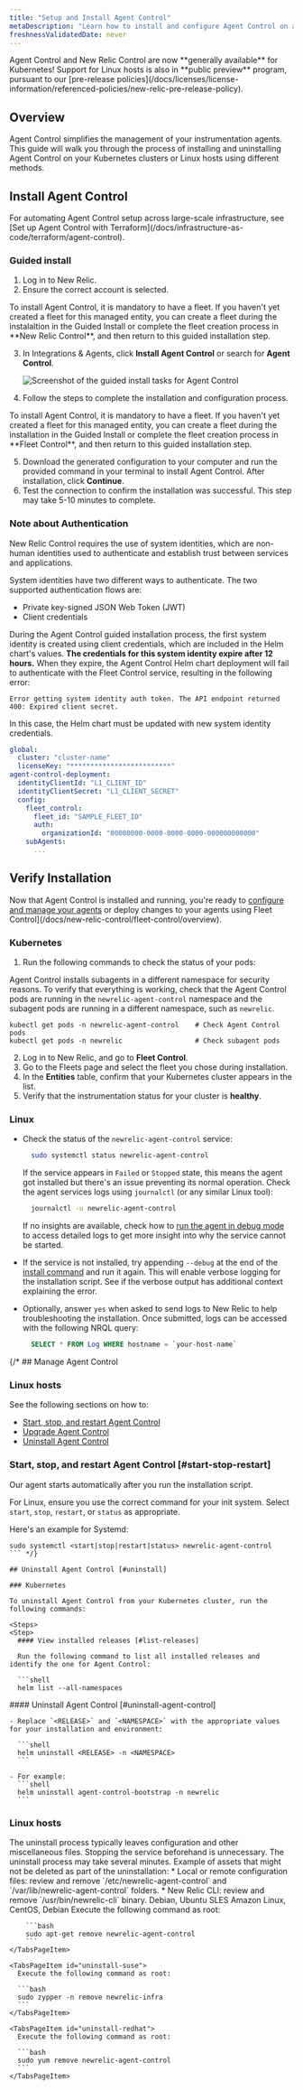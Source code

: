 ```yaml
---
title: "Setup and Install Agent Control"
metaDescription: "Learn how to install and configure Agent Control on a Kubernetes cluster or Linux host."
freshnessValidatedDate: never
---
```


<Callout variant="important">
  Agent Control and New Relic Control are now **generally available** for Kubernetes! Support for Linux hosts is also in **public preview** program, pursuant to our [pre-release policies](/docs/licenses/license-information/referenced-policies/new-relic-pre-release-policy).
</Callout>

## Overview

Agent Control simplifies the management of your instrumentation agents. This guide will walk you through the process of installing and uninstalling Agent Control on your Kubernetes clusters or Linux hosts using different methods.

## Install Agent Control

<Callout title="tip">
For automating Agent Control setup across large-scale infrastructure, see [Set up Agent Control with Terraform](/docs/infrastructure-as-code/terraform/agent-control).
</Callout>

### Guided install
1. Log in to New Relic.
2. Ensure the correct account is selected.

<Callout title="important">
    To install Agent Control, it is mandatory to have a fleet. If you haven't yet created a fleet for this managed entity, you can create a fleet during the instalaltion in the Guided Install or complete the fleet creation process in **New Relic Control**, and then return to this guided installation step.
</Callout>

3. In Integrations & Agents, click **Install Agent Control** or search for **Agent Control**.

   <img
     title="Agent Control guided install"
     alt="Screenshot of the guided install tasks for Agent Control"
     src="/images/agent-control-guided-install.webp"
   />

4. Follow the steps to complete the installation and configuration process.

<Callout title="tip">
    To install Agent Control, it is mandatory to have a fleet. If you haven't yet created a fleet for this managed entity, you can create a fleet during the installation in the Guided Install or complete the fleet creation process in **Fleet Control**, and then return to this guided installation step.
</Callout>

5. Download the generated configuration to your computer and run the provided command in your terminal to install Agent Control. After installation, click **Continue**.
6. Test the connection to confirm the installation was successful. This step may take 5-10 minutes to complete.

### Note about Authentication

New Relic Control requires the use of system identities, which are non-human identities used to authenticate and establish trust between services and applications.

System identities have two different ways to authenticate. The two supported authentication flows are:
* Private key-signed JSON Web Token (JWT)
* Client credentials

During the Agent Control guided installation process, the first system identity is created using client credentials, which are included in the Helm chart's values. **The credentials for this system identity expire after 12 hours.**
When they expire, the Agent Control Helm chart deployment will fail to authenticate with the Fleet Control service, resulting in the following error:

```
Error getting system identity auth token. The API endpoint returned 400: Expired client secret.
```

In this case, the Helm chart must be updated with new system identity credentials.
```yaml
global:
  cluster: "cluster-name"
  licenseKey: "*************************"
agent-control-deployment:
  identityClientId: "L1_CLIENT_ID"
  identityClientSecret: "L1_CLIENT_SECRET"
  config:
    fleet_control:
      fleet_id: "SAMPLE_FLEET_ID"
      auth:
        organizationId: "00000000-0000-0000-0000-000000000000"
    subAgents:
      ...
```

## Verify Installation

Now that Agent Control is installed and running, you're ready to [configure and manage your agents](/docs/new-relic-control/agent-control/configuration) or deploy changes to your agents using Fleet Control](/docs/new-relic-control/fleet-control/overview).

### Kubernetes

1. Run the following commands to check the status of your pods:

  Agent Control installs subagents in a different namespace for security reasons. To verify that everything is working, check that the Agent Control pods are running in the `newrelic-agent-control` namespace and the subagent pods are running in a different namespace, such as `newrelic`.


  ```shell
  kubectl get pods -n newrelic-agent-control    # Check Agent Control pods
  kubectl get pods -n newrelic                  # Check subagent pods
  ```

2. Log in to New Relic, and go to **Fleet Control**.
3. Go to the Fleets page and select the fleet you chose during installation.
4. In the **Entities** table, confirm that your Kubernetes cluster appears in the list.
5. Verify that the instrumentation status for your cluster is **healthy**.

### Linux

* Check the status of the `newrelic-agent-control` service:

  ```bash
    sudo systemctl status newrelic-agent-control
  ```

  If the service appears in `Failed` or `Stopped` state, this means the agent got installed but there's an issue preventing its normal operation.
  Check the agent services logs using `journalctl` (or any similar Linux tool):

  ```bash
    journalctl -u newrelic-agent-control
  ```

  If no insights are available, check how to [run the agent in debug mode](/docs/new-relic-agent-control#debug) to access detailed logs to get more insight into why the service cannot be started.
* If the service is not installed, try appending `--debug` at the end of the [install command](#cli) and run it again. This will enable verbose logging for the installation script. See if the verbose output has additional context explaining the error.
* Optionally, answer `yes` when asked to send logs to New Relic to help troubleshooting the installation. Once submitted, logs can be accessed with the following NRQL query:

  ```sql
    SELECT * FROM Log WHERE hostname = `your-host-name`
  ```

{/* ## Manage Agent Control

### Linux hosts

See the following sections on how to:

* [Start, stop, and restart Agent Control](#start-stop-restart)
* [Upgrade Agent Control](#upgrade)
* [Uninstall Agent Control](#uninstall)

### Start, stop, and restart Agent Control [#start-stop-restart]

Our agent starts automatically after you run the installation script.

For Linux, ensure you use the correct command for your init system. Select `start`, `stop`, `restart`, or `status` as appropriate.

Here's an example for Systemd:

```shell
sudo systemctl <start|stop|restart|status> newrelic-agent-control
``` */}

## Uninstall Agent Control [#uninstall]

### Kubernetes

To uninstall Agent Control from your Kubernetes cluster, run the following commands:

<Steps>
<Step>
  #### View installed releases [#list-releases]

  Run the following command to list all installed releases and identify the one for Agent Control:

  ```shell
  helm list --all-namespaces
  ```
</Step>

  <Step>
    #### Uninstall Agent Control [#uninstall-agent-control]

    - Replace `<RELEASE>` and `<NAMESPACE>` with the appropriate values for your installation and environment:

      ```shell
      helm uninstall <RELEASE> -n <NAMESPACE>
      ```

    - For example:
      ```shell
      helm uninstall agent-control-bootstrap -n newrelic
      ```

 </Step>
</Steps>

### Linux hosts

<Callout variant="important">
  The uninstall process typically leaves configuration and other miscellaneous files. Stopping the service beforehand is unnecessary. The uninstall process may take several minutes.
  Example of assets that might not be deleted as part of the uninstallation:
  * Local or remote configuration files: review and remove `/etc/newrelic-agent-control` and `/var/lib/newrelic-agent-control` folders.
  * New Relic CLI: review and remove `/usr/bin/newrelic-cli` binary.
</Callout>

<Tabs>
  <TabsBar>
    <TabsBarItem id="uninstall-debian">Debian, Ubuntu</TabsBarItem>
    <TabsBarItem id="uninstall-suse">SLES</TabsBarItem>
    <TabsBarItem id="uninstall-redhat">Amazon Linux, CentOS, Debian</TabsBarItem>
  </TabsBar>

  <TabsPages>
    <TabsPageItem id="uninstall-debian">
      Execute the following command as root:

        ```bash
        sudo apt-get remove newrelic-agent-control
        ```
    </TabsPageItem>

    <TabsPageItem id="uninstall-suse">
      Execute the following command as root:

      ```bash
      sudo zypper -n remove newrelic-infra
      ```
    </TabsPageItem>

    <TabsPageItem id="uninstall-redhat">
      Execute the following command as root:

      ```bash
      sudo yum remove newrelic-agent-control
      ```
    </TabsPageItem>
  </TabsPages>
</Tabs>
